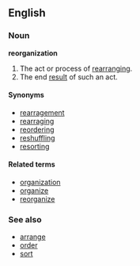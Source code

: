 ==English==
===Noun===
'''reorganization'''
# The act or process of [[rearranging]].
# The end [[result]] of such an act.
====Synonyms====
*[[rearragement]]
*[[rearraging]]
*[[reordering]]
*[[reshuffling]]
*[[resorting]]
====Related terms====
*[[organization]]
*[[organize]]
*[[reorganize]]
===See also===
*[[arrange]]
*[[order]]
*[[sort]]